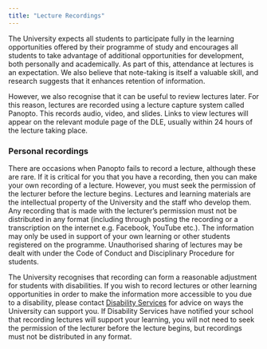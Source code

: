```yaml
---
title: "Lecture Recordings"
---
```


The University expects all students to participate fully in the learning opportunities offered by their programme of study and encourages all students to take advantage of additional opportunities for development, both personally and academically. As part of this, attendance at lectures is an expectation. We also believe that note-taking is itself a valuable skill, and research suggests that it enhances retention of information.

However, we also recognise that it can be useful to review lectures later. For this reason, lectures are recorded using a lecture capture system called Panopto. This records audio, video, and slides. Links to view lectures will appear on the relevant module page of the DLE, usually within 24 hours of the lecture taking place.

### Personal recordings

There are occasions when Panopto fails to record a lecture, although these are rare. If it is critical for you that you have a recording, then you can make your own recording of a lecture. However, you must seek the permission of the lecturer before the lecture begins. Lectures and learning materials are the intellectual property of the University and the staff who develop them. Any recording that is made with the lecturer's permission must not be distributed in any format (including through posting the recording or a transcription on the internet e.g. Facebook, YouTube etc.). The information may only be used in support of your own learning or other students registered on the programme. Unauthorised sharing of lectures may be dealt with under the Code of Conduct and Disciplinary Procedure for students.

The University recognises that recording can form a reasonable adjustment for students with disabilities. If you wish to record lectures or other learning opportunities in order to make the information more accessible to you due to a disability, please contact [Disability Services](https://www.plymouth.ac.uk/services/impairments-health-conditions-and-disability) for advice on ways the University can support you. If Disability Services have notified your school that recording lectures will support your learning, you will not need to seek the permission of the lecturer before the lecture begins, but recordings must not be distributed in any format.
